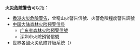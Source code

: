 '''火災危險警告'''可以指：
* [[香港火災危險警告|香港火災危險警告]]，曾稱山火警告信號、火警危險程度警告訊號
* [[突发气象灾害预警信号#森林火险|中国大陆森林火险预警信号]]
** [[广东省气象灾害预警信号#森林火险|广东省森林火险預警信號]]
** 深圳市火險預警信號
* 世界各國火災危險評級系統（{{lang-en|'''Fire Danger Rating System, FDRS'''}}）
{{disambig|cat=組織機構消歧義}}